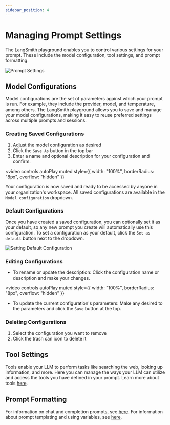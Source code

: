 ```yaml
---
sidebar_position: 4
---
```


# Managing Prompt Settings

The LangSmith playground enables you to control various settings for your prompt. These include the model configuration, tool settings, and prompt formatting.

![Prompt Settings](./static/prompt_settings.png)

## Model Configurations

Model configurations are the set of parameters against which your prompt is run. For example, they include the provider, model, and temperature, among others. The LangSmith playground allows you to save and manage your model configurations, making it easy to reuse preferred settings across multiple prompts and sessions.

### Creating Saved Configurations

1. Adjust the model configuration as desired
2. Click the `Save As` button in the top bar
3. Enter a name and optional description for your configuration and confirm.


<video
  controls
  autoPlay
  muted
  style={{ width: "100%", borderRadius: "8px", overflow: "hidden" }}
>
  <source src={saving_config} />
</video>

Your configuration is now saved and ready to be accessed by anyone in your organization's workspace. All saved configurations are available in the `Model configuration` dropdown.

### Default Configurations

Once you have created a saved configuration, you can optionally set it as your default, so any new prompt you create will automatically use this configuration. To set a configuration as your default, click the `Set as default` button next to the dropdown.

![Setting Default Configuration](./static/set_default_config.png)

### Editing Configurations

- To rename or update the description: Click the configuration name or description and make your changes.


<video
  controls
  autoPlay
  muted
  style={{ width: "100%", borderRadius: "8px", overflow: "hidden" }}
>
  <source src={renamed_config} />
</video>

- To update the current configuration's parameters: Make any desired to the parameters and click the `Save` button at the top.

### Deleting Configurations

1. Select the configuration you want to remove
2. Click the trash can icon to delete it

## Tool Settings

Tools enable your LLM to perform tasks like searching the web, looking up information, and more. Here you can manage the ways your LLM can utilize and access the tools you have defined in your prompt. Learn more about tools [here](../../concepts#tools).

## Prompt Formatting

For information on chat and completion prompts, see [here](../../concepts#chat-vs-completion). For information about prompt templating and using variables, see [here](../../concepts#f-string-vs-mustache).
